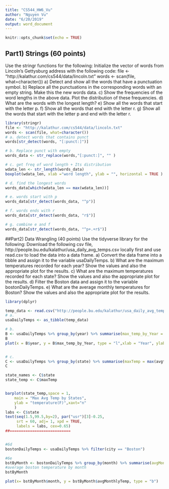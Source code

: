 ```yaml
---
title: "CS544_HW6_Vu"
author: "Nguyen Vu"
date: "6/20/2019"
output: word_document
---
```


```r
knitr::opts_chunk$set(echo = TRUE)
```

## Part1) Strings (60 points)
Use the stringr functions for the following:
Initialize the vector of words from Lincoln’s Gettysburg address with the
following code:
file <- "http://kalathur.com/cs544/data/lincoln.txt"
words <- scan(file, what=character())
a) Detect and show all the words that have a punctuation symbol.
b) Replace all the punctuations in the corresponding words with an empty
string. Make this the new words data.
c) Show the frequencies of the word lengths in the above data. Plot the
distribution of these frequencies.
d) What are the words with the longest length?
e) Show all the words that start with the letter p.
f) Show all the words that end with the letter r.
g) Show all the words that start with the letter p and end with the letter r.

```r
library(stringr)
file <- "http://kalathur.com/cs544/data/lincoln.txt"
words <- scan(file, what=character())
# a. detect words that contains punct
words[str_detect(words, "[:punct:]")]

# b. Replace punct with empty
words_data <- str_replace(words,"[:punct:]", "" )

# c. get freq of word length + Its distribution
wdata_len <- str_length(words_data)
boxplot(wdata_len, xlab ="word length", ylab = "", horizontal = TRUE )

# d. find the longest words
words_data[which(wdata_len == max(wdata_len))]

# e. words start with p
words_data[str_detect(words_data, "^p")]

# f. words ends with r
words_data[str_detect(words_data, "r$")]

# g. combine e and f
words_data[str_detect(words_data, "^p+.+r$")]

```

##Part2) Data Wrangling (40 points)
Use the tidyverse library for the following:
Download the following csv file,
http://people.bu.edu/kalathur/usa_daily_avg_temps.csv
locally first and use read.csv to load the data into a data frame.
a) Convert the data frame into a tibble and assign it to the variable
usaDailyTemps.
b) What are the maximum temperatures recorded for each year? Show the
values and also the appropriate plot for the results.
c) What are the maximum temperatures recorded for each state? Show the
values and also the appropriate plot for the results.
d) Filter the Boston data and assign it to the variable bostonDailyTemps.
e) What are the average monthly temperatures for Boston? Show the
values and also the appropriate plot for the results.

```r
library(dplyr)

temp_data <- read.csv("http://people.bu.edu/kalathur/usa_daily_avg_temps.csv", header = TRUE)
# a.
usaDailyTemps <- as_tibble(temp_data)

# b.
B <- usaDailyTemps %>% group_by(year) %>% summarise(max_temp_by_Year = max(avgtemp))
B
plot(x = B$year, y = B$max_temp_by_Year, type = "l",xlab = "Year", ylab = "Max Avg. Temp recorded")


# c.
C <- usaDailyTemps %>% group_by(state) %>% summarise(maxTemp = max(avgtemp))
C

state_names <- C$state
state_temp <- C$maxTemp


barplot(state_temp,space = 1,
	main = "Max Avg Temp by States", 
	ylab = "temperature(F)",xaxt="n"
	)
labs <- C$state
text(seq(1.5,99.5,by=2), par("usr")[3]-0.25, 
     srt = 60, adj= 1, xpd = TRUE,
     labels = labs, cex=0.65)
##===========================


#6d
bostonDailyTemps <- usaDailyTemps %>% filter(city == "Boston")

#6e
bstByMonth <- bostonDailyTemps %>% group_by(month) %>% summarise(avgMonthlyTemp = mean(avgtemp))
#average boston temperature by month
bstByMonth

plot(x= bstByMonth$month, y = bstByMonth$avgMonthlyTemp, type = "b")

```

